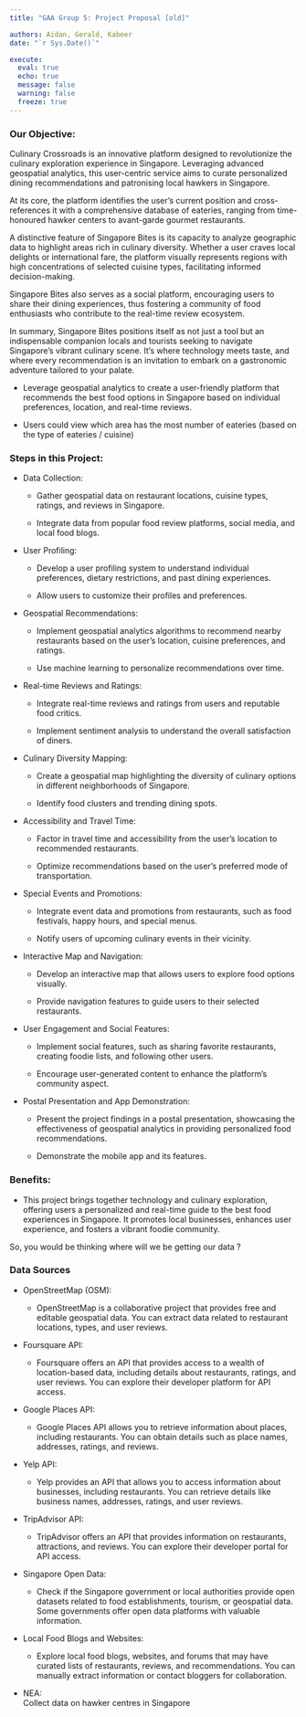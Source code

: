 ```yaml
---
title: "GAA Group 5: Project Proposal [old]"

authors: Aidan, Gerald, Kabeer
date: "`r Sys.Date()`"

execute: 
  eval: true
  echo: true
  message: false
  warning: false
  freeze: true
---
```


### Our Objective:

Culinary Crossroads is an innovative platform designed to revolutionize the culinary exploration experience in Singapore. Leveraging advanced geospatial analytics, this user-centric service aims to curate personalized dining recommendations and patronising local hawkers in Singapore.

At its core, the platform identifies the user's current position and cross-references it with a comprehensive database of eateries, ranging from time-honoured hawker centers to avant-garde gourmet restaurants.

A distinctive feature of Singapore Bites is its capacity to analyze geographic data to highlight areas rich in culinary diversity. Whether a user craves local delights or international fare, the platform visually represents regions with high concentrations of selected cuisine types, facilitating informed decision-making.

Singapore Bites also serves as a social platform, encouraging users to share their dining experiences, thus fostering a community of food enthusiasts who contribute to the real-time review ecosystem.

In summary, Singapore Bites positions itself as not just a tool but an indispensable companion locals and tourists seeking to navigate Singapore's vibrant culinary scene. It's where technology meets taste, and where every recommendation is an invitation to embark on a gastronomic adventure tailored to your palate.

-   Leverage geospatial analytics to create a user-friendly platform that recommends the best food options in Singapore based on individual preferences, location, and real-time reviews.

-   Users could view which area has the most number of eateries (based on the type of eateries / cuisine)

### Steps in this Project:

-   Data Collection:

    -   Gather geospatial data on restaurant locations, cuisine types, ratings, and reviews in Singapore.

    -   Integrate data from popular food review platforms, social media, and local food blogs.

-   User Profiling:

    -   Develop a user profiling system to understand individual preferences, dietary restrictions, and past dining experiences.

    -   Allow users to customize their profiles and preferences.

-   Geospatial Recommendations:

    -   Implement geospatial analytics algorithms to recommend nearby restaurants based on the user's location, cuisine preferences, and ratings.

    -   Use machine learning to personalize recommendations over time.

-   Real-time Reviews and Ratings:

    -   Integrate real-time reviews and ratings from users and reputable food critics.

    -   Implement sentiment analysis to understand the overall satisfaction of diners.

-   Culinary Diversity Mapping:

    -   Create a geospatial map highlighting the diversity of culinary options in different neighborhoods of Singapore.

    -   Identify food clusters and trending dining spots.

-   Accessibility and Travel Time:

    -   Factor in travel time and accessibility from the user's location to recommended restaurants.

    -   Optimize recommendations based on the user's preferred mode of transportation.

-   Special Events and Promotions:

    -   Integrate event data and promotions from restaurants, such as food festivals, happy hours, and special menus.

    -   Notify users of upcoming culinary events in their vicinity.

-   Interactive Map and Navigation:

    -   Develop an interactive map that allows users to explore food options visually.

    -   Provide navigation features to guide users to their selected restaurants.

-   User Engagement and Social Features:

    -   Implement social features, such as sharing favorite restaurants, creating foodie lists, and following other users.

    -   Encourage user-generated content to enhance the platform's community aspect.

-   Postal Presentation and App Demonstration:

    -   Present the project findings in a postal presentation, showcasing the effectiveness of geospatial analytics in providing personalized food recommendations.

    -   Demonstrate the mobile app and its features.

### Benefits:

-   This project brings together technology and culinary exploration, offering users a personalized and real-time guide to the best food experiences in Singapore. It promotes local businesses, enhances user experience, and fosters a vibrant foodie community.

So, you would be thinking where will we be getting our data ?

### Data Sources

-   OpenStreetMap (OSM):

    -   OpenStreetMap is a collaborative project that provides free and editable geospatial data. You can extract data related to restaurant locations, types, and user reviews.

-   Foursquare API:

    -   Foursquare offers an API that provides access to a wealth of location-based data, including details about restaurants, ratings, and user reviews. You can explore their developer platform for API access.

-   Google Places API:

    -   Google Places API allows you to retrieve information about places, including restaurants. You can obtain details such as place names, addresses, ratings, and reviews.

-   Yelp API:

    -   Yelp provides an API that allows you to access information about businesses, including restaurants. You can retrieve details like business names, addresses, ratings, and user reviews.

-   TripAdvisor API:

    -   TripAdvisor offers an API that provides information on restaurants, attractions, and reviews. You can explore their developer portal for API access.

-   Singapore Open Data:

    -   Check if the Singapore government or local authorities provide open datasets related to food establishments, tourism, or geospatial data. Some governments offer open data platforms with valuable information.

-   Local Food Blogs and Websites:

    -   Explore local food blogs, websites, and forums that may have curated lists of restaurants, reviews, and recommendations. You can manually extract information or contact bloggers for collaboration.

-   NEA:\
    Collect data on hawker centres in Singapore
